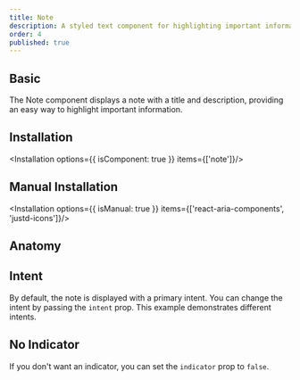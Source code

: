 ```yaml
---
title: Note
description: A styled text component for highlighting important information, warnings, or contextual messages within a UI.
order: 4
published: true
---
```


## Basic
The Note component displays a note with a title and description, providing an easy way to highlight important information.
<How isCenter={false} toUse="statuses/note/note-demo" />

## Installation
<Installation options={{ isComponent: true }} items={['note']}/>

## Manual Installation
<Installation options={{ isManual: true }} items={['react-aria-components', 'justd-icons']}/>
<SourceCode toShow='note'/>

## Anatomy
<Anatomy show='note-anatomy'/>

## Intent
By default, the note is displayed with a primary intent. You can change the intent by passing the `intent` prop. This example demonstrates different intents.
<How toUse="statuses/note/note-intent-demo" />

## No Indicator
If you don't want an indicator, you can set the `indicator` prop to `false`.
<How isCenter={false} toUse="statuses/note/note-no-indicator-demo" />
